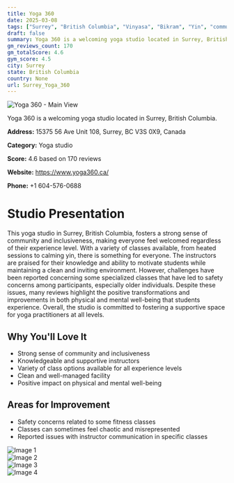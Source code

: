 ```yaml
---
title: Yoga 360
date: 2025-03-08
tags: ["Surrey", "British Columbia", "Vinyasa", "Bikram", "Yin", "community", "cleanliness", "Surrey"]  
draft: false
summary: Yoga 360 is a welcoming yoga studio located in Surrey, British Columbia.
gm_reviews_count: 170
gm_totalScore: 4.6
gym_score: 4.5
city: Surrey
state: British Columbia
country: None
url: Surrey_Yoga_360
---
```


<div className="aspect-[16/9] relative my-8">
  <img 
    src="https://lh5.googleusercontent.com/p/AF1QipOIXoa6qixsbdPh-PVP-HLsxi5Z087vJeThaD1o=w1920-h1080-k-no"
    alt="Yoga 360 - Main View"
    className="object-cover absolute inset-0 w-full h-full rounded-lg"
  />
</div>

Yoga 360 is a welcoming yoga studio located in Surrey, British Columbia.

**Address:** 15375 56 Ave Unit 108, Surrey, BC V3S 0X9, Canada

**Category:** Yoga studio

**Score:** 4.6 based on 170 reviews

**Website:** https://www.yoga360.ca/

**Phone:** +1 604-576-0688

# Studio Presentation

This yoga studio in Surrey, British Columbia, fosters a strong sense of community and inclusiveness, making everyone feel welcomed regardless of their experience level. With a variety of classes available, from heated sessions to calming yin, there is something for everyone. The instructors are praised for their knowledge and ability to motivate students while maintaining a clean and inviting environment. However, challenges have been reported concerning some specialized classes that have led to safety concerns among participants, especially older individuals. Despite these issues, many reviews highlight the positive transformations and improvements in both physical and mental well-being that students experience. Overall, the studio is committed to fostering a supportive space for yoga practitioners at all levels.

## Why You'll Love It

- Strong sense of community and inclusiveness
- Knowledgeable and supportive instructors
- Variety of class options available for all experience levels
- Clean and well-managed facility
- Positive impact on physical and mental well-being

## Areas for Improvement

- Safety concerns related to some fitness classes
- Classes can sometimes feel chaotic and misrepresented
- Reported issues with instructor communication in specific classes

<div className="grid grid-cols-1 xl:grid-cols-2 gap-4 my-8">
<div className="aspect-[4/3] relative"><img src="https://lh3.googleusercontent.com/p/AF1QipOm3Wqv31DsY_RJ3e5szaDP5Wb1RuhNeYavlLCg=w1920-h1080-k-no" alt="Image 1" className="object-cover absolute inset-0 w-full h-full rounded-lg" /></div>
<div className="aspect-[4/3] relative"><img src="https://lh5.googleusercontent.com/p/AF1QipO4076rPrs-LasVjwXYJrOu1mqCoDyRQ3tR1jz5=w1920-h1080-k-no" alt="Image 2" className="object-cover absolute inset-0 w-full h-full rounded-lg" /></div>
<div className="aspect-[4/3] relative"><img src="https://lh5.googleusercontent.com/p/AF1QipP9Y6usDouWnGAgCliXHfs0k9qW5y_RZXU8peyq=w1920-h1080-k-no" alt="Image 3" className="object-cover absolute inset-0 w-full h-full rounded-lg" /></div>
<div className="aspect-[4/3] relative"><img src="https://lh5.googleusercontent.com/p/AF1QipOHs6BaTc1KmT2SvuZk_FR_gvvGic6riMMUWXuA=w1920-h1080-k-no" alt="Image 4" className="object-cover absolute inset-0 w-full h-full rounded-lg" /></div>
</div>